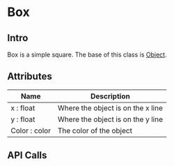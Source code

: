 
# Box

## Intro
Box is a simple square. The base of this class is [Object](/docs/Object/).

## Attributes
| Name     | Description |
| -------- | ----------- |
| x : float | Where the object is on the x line |
| y : float | Where the object is on the y line |
| Color : color | The color of the object |

## API Calls